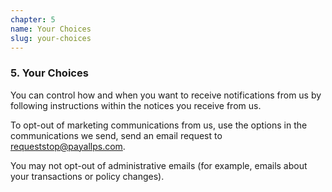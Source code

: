 ```yaml
---
chapter: 5
name: Your Choices
slug: your-choices
---
```


### 5. Your Choices

You can control how and when you want to receive notifications from us by following instructions within the notices you receive from us.

To opt-out of marketing communications from us, use the options in the communications we send, send an email request to [requeststop@payallps.com](mailto:requeststop@payallps.com).

You may not opt-out of administrative emails (for example, emails about your transactions or policy changes).